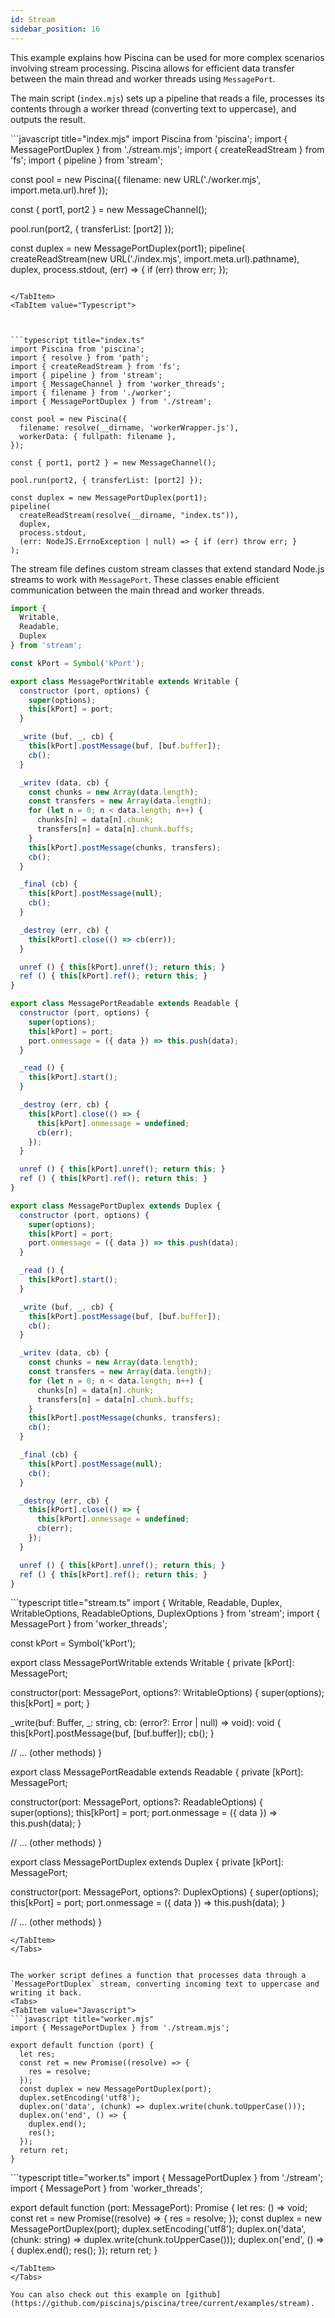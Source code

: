 ```yaml
---
id: Stream
sidebar_position: 16
---
```



This example explains how Piscina can be used for more complex scenarios involving stream processing. Piscina allows for efficient data transfer between the main thread and worker threads using `MessagePort`.

The main script (`index.mjs`) sets up a pipeline that reads a file, processes its contents through a worker thread (converting text to uppercase), and outputs the result.

<Tabs>
<TabItem value="Javascript">
```javascript title="index.mjs"
import Piscina from 'piscina';
import { MessagePortDuplex } from './stream.mjs';
import { createReadStream } from 'fs';
import { pipeline } from 'stream';

const pool = new Piscina({
  filename: new URL('./worker.mjs', import.meta.url).href
});

const { port1, port2 } = new MessageChannel();

pool.run(port2, { transferList: [port2] });

const duplex = new MessagePortDuplex(port1);
pipeline(
  createReadStream(new URL('./index.mjs', import.meta.url).pathname),
  duplex,
  process.stdout,
  (err) => { if (err) throw err; });
```

</TabItem>
<TabItem value="Typescript">



```typescript title="index.ts"
import Piscina from 'piscina';
import { resolve } from 'path';
import { createReadStream } from 'fs';
import { pipeline } from 'stream';
import { MessageChannel } from 'worker_threads';
import { filename } from './worker';
import { MessagePortDuplex } from './stream';

const pool = new Piscina({
  filename: resolve(__dirname, 'workerWrapper.js'),
  workerData: { fullpath: filename },
});

const { port1, port2 } = new MessageChannel();

pool.run(port2, { transferList: [port2] });

const duplex = new MessagePortDuplex(port1);
pipeline(
  createReadStream(resolve(__dirname, "index.ts")),
  duplex,
  process.stdout,
  (err: NodeJS.ErrnoException | null) => { if (err) throw err; }
);
```

<WorkerWrapperComponent/>
</TabItem>
</Tabs>

The stream file defines custom stream classes that extend standard Node.js streams to work with `MessagePort`. These classes enable efficient communication between the main thread and worker threads.
<Tabs>
<TabItem value="Javascript">
```javascript title="stream.mjs"
import {
  Writable,
  Readable,
  Duplex
} from 'stream';

const kPort = Symbol('kPort');

export class MessagePortWritable extends Writable {
  constructor (port, options) {
    super(options);
    this[kPort] = port;
  }

  _write (buf, _, cb) {
    this[kPort].postMessage(buf, [buf.buffer]);
    cb();
  }

  _writev (data, cb) {
    const chunks = new Array(data.length);
    const transfers = new Array(data.length);
    for (let n = 0; n < data.length; n++) {
      chunks[n] = data[n].chunk;
      transfers[n] = data[n].chunk.buffs;
    }
    this[kPort].postMessage(chunks, transfers);
    cb();
  }

  _final (cb) {
    this[kPort].postMessage(null);
    cb();
  }

  _destroy (err, cb) {
    this[kPort].close(() => cb(err));
  }

  unref () { this[kPort].unref(); return this; }
  ref () { this[kPort].ref(); return this; }
}

export class MessagePortReadable extends Readable {
  constructor (port, options) {
    super(options);
    this[kPort] = port;
    port.onmessage = ({ data }) => this.push(data);
  }

  _read () {
    this[kPort].start();
  }

  _destroy (err, cb) {
    this[kPort].close(() => {
      this[kPort].onmessage = undefined;
      cb(err);
    });
  }

  unref () { this[kPort].unref(); return this; }
  ref () { this[kPort].ref(); return this; }
}

export class MessagePortDuplex extends Duplex {
  constructor (port, options) {
    super(options);
    this[kPort] = port;
    port.onmessage = ({ data }) => this.push(data);
  }

  _read () {
    this[kPort].start();
  }

  _write (buf, _, cb) {
    this[kPort].postMessage(buf, [buf.buffer]);
    cb();
  }

  _writev (data, cb) {
    const chunks = new Array(data.length);
    const transfers = new Array(data.length);
    for (let n = 0; n < data.length; n++) {
      chunks[n] = data[n].chunk;
      transfers[n] = data[n].chunk.buffs;
    }
    this[kPort].postMessage(chunks, transfers);
    cb();
  }

  _final (cb) {
    this[kPort].postMessage(null);
    cb();
  }

  _destroy (err, cb) {
    this[kPort].close(() => {
      this[kPort].onmessage = undefined;
      cb(err);
    });
  }

  unref () { this[kPort].unref(); return this; }
  ref () { this[kPort].ref(); return this; }
}
```
</TabItem>
<TabItem value="Typescript">
```typescript title="stream.ts"
import {
  Writable,
  Readable,
  Duplex,
  WritableOptions,
  ReadableOptions,
  DuplexOptions
} from 'stream';
import { MessagePort } from 'worker_threads';

const kPort = Symbol('kPort');

export class MessagePortWritable extends Writable {
  private [kPort]: MessagePort;

  constructor(port: MessagePort, options?: WritableOptions) {
    super(options);
    this[kPort] = port;
  }

  _write(buf: Buffer, _: string, cb: (error?: Error | null) => void): void {
    this[kPort].postMessage(buf, [buf.buffer]);
    cb();
  }

  // ... (other methods)
}

export class MessagePortReadable extends Readable {
  private [kPort]: MessagePort;

  constructor(port: MessagePort, options?: ReadableOptions) {
    super(options);
    this[kPort] = port;
    port.onmessage = ({ data }) => this.push(data);
  }

  // ... (other methods)
}

export class MessagePortDuplex extends Duplex {
  private [kPort]: MessagePort;

  constructor(port: MessagePort, options?: DuplexOptions) {
    super(options);
    this[kPort] = port;
    port.onmessage = ({ data }) => this.push(data);
  }

  // ... (other methods)
}
```
</TabItem>
</Tabs>


The worker script defines a function that processes data through a `MessagePortDuplex` stream, converting incoming text to uppercase and writing it back.
<Tabs>
<TabItem value="Javascript">
```javascript title="worker.mjs"
import { MessagePortDuplex } from './stream.mjs';

export default function (port) {
  let res;
  const ret = new Promise((resolve) => {
    res = resolve;
  });
  const duplex = new MessagePortDuplex(port);
  duplex.setEncoding('utf8');
  duplex.on('data', (chunk) => duplex.write(chunk.toUpperCase()));
  duplex.on('end', () => {
    duplex.end();
    res();
  });
  return ret;
}
```

</TabItem>
<TabItem value="Typescript">
```typescript title="worker.ts"
import { MessagePortDuplex } from './stream';
import { MessagePort } from 'worker_threads';

export default function (port: MessagePort): Promise<void> {
  let res: () => void;
  const ret = new Promise<void>((resolve) => {
    res = resolve;
  });
  const duplex = new MessagePortDuplex(port);
  duplex.setEncoding('utf8');
  duplex.on('data', (chunk: string) => duplex.write(chunk.toUpperCase()));
  duplex.on('end', () => {
    duplex.end();
    res();
  });
  return ret;
}
```
</TabItem>
</Tabs>

You can also check out this example on [github](https://github.com/piscinajs/piscina/tree/current/examples/stream).